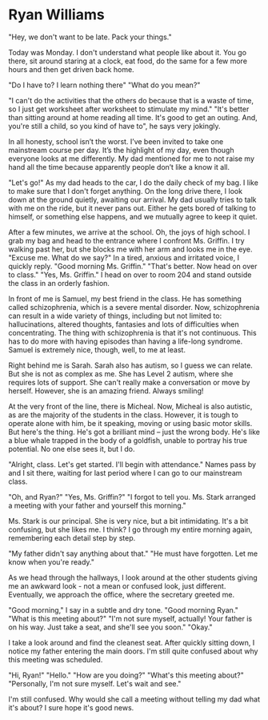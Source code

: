 # Ryan Williams

"Hey, we don't want to be late. Pack your things."

Today was Monday. I don't understand what people like about it. You go there, sit around staring at a clock, eat food, do the same for a few more hours and then get driven back home.

"Do I have to? I learn nothing there"
"What do you mean?"

"I can't do the activities that the others do because that is a waste of time, so I just get worksheet after worksheet to stimulate my mind." "It's better than sitting around at home reading all time. It's good to get an outing. And, you're still a child, so you kind of have to", he says very jokingly. 

In all honesty, school isn’t the worst. I’ve been invited to take one mainstream course per day. It’s the highlight of my day, even though everyone looks at me differently. My dad mentioned for me to not raise my hand all the time because apparently people don’t like a know it all.

"Let's go!" As my dad heads to the car, I do the daily check of my bag. I like to make sure that I don't forget anything. On the long drive there, I look down at the ground quietly, awaiting our arrival. My dad usually tries to talk with me on the ride, but it never pans out. Either he gets bored of talking to himself, or something else happens, and we mutually agree to keep it quiet.

After a few minutes, we arrive at the school. Oh, the joys of high school. I grab my bag and head to the entrance where I confront Ms. Griffin. I try walking past her, but she blocks me with her arm and looks me in the eye. "Excuse me. What do we say?" In a tired, anxious and irritated voice, I quickly reply. "Good morning Ms. Griffin." "That's better. Now head on over to class." "Yes, Ms. Griffin." I head on over to room 204 and stand outside the class in an orderly fashion. 

In front of me is Samuel, my best friend in the class. He has something called schizophrenia, which is a severe mental disorder. Now, schizophrenia can result in a wide variety of things, including but not limited to: hallucinations, altered thoughts, fantasies and lots of difficulties when concentrating. The thing with schizophrenia is that it's not continuous. This has to do more with having episodes than having a life-long syndrome. Samuel is extremely nice, though, well, to me at least. 

Right behind me is Sarah. Sarah also has autism, so I guess we can relate. But she is not as complex as me. She has Level 2 autism, where she requires lots of support. She can't really make a conversation or move by herself. However, she is an amazing friend. Always smiling!

At the very front of the line, there is Micheal. Now, Micheal is also autistic, as are the majority of the students in the class. However, it is tough to operate alone with him, be it speaking, moving or using basic motor skills. But here's the thing. He's got a brilliant mind – just the wrong body. He's like a blue whale trapped in the body of a goldfish, unable to portray his true potential. No one else sees it, but I do.

"Alright, class. Let's get started. I'll begin with attendance." Names pass by and I sit there, waiting for last period where I can go to our mainstream class.

"Oh, and Ryan?"
"Yes, Ms. Griffin?"
"I forgot to tell you. Ms. Stark arranged a meeting with your father and yourself this morning."

Ms. Stark is our principal. She is very nice, but a bit intimidating. It's a bit confusing, but she likes me. I think? I go through my entire morning again, remembering each detail step by step. 

"My father didn't say anything about that."
"He must have forgotten. Let me know when you're ready."

As we head through the hallways, I look around at the other students giving me an awkward look - not a mean or confused look, just different. Eventually, we approach the office, where the secretary greeted me. 

"Good morning," I say in a subtle and dry tone.
"Good morning Ryan."
"What is this meeting about?"
"I'm not sure myself, actually! Your father is on his way. Just take a seat, and she'll see you soon."
"Okay."

I take a look around and find the cleanest seat. After quickly sitting down, I notice my father entering the main doors. I'm still quite confused about why this meeting was scheduled.

"Hi, Ryan!"
"Hello."
"How are you doing?"
"What's this meeting about?"
"Personally, I'm not sure myself. Let's wait and see."

I'm still confused. Why would she call a meeting without telling my dad what it's about? I sure hope it's good news.